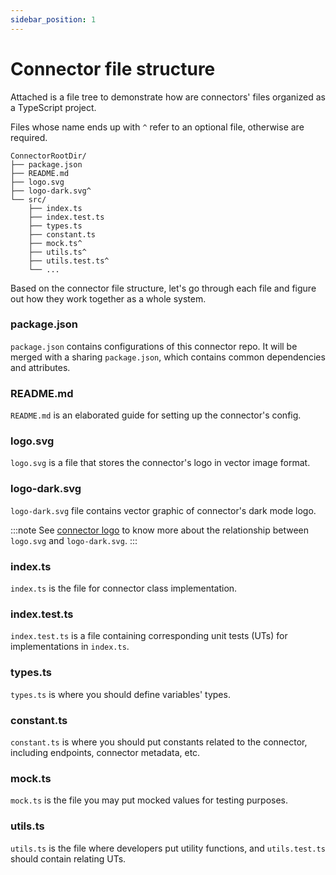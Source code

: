 ```yaml
---
sidebar_position: 1
---
```


# Connector file structure

Attached is a file tree to demonstrate how are connectors' files organized as a TypeScript project.

Files whose name ends up with `^` refer to an optional file, otherwise are required.

```
ConnectorRootDir/
├── package.json
├── README.md
├── logo.svg
├── logo-dark.svg^
└── src/
    ├── index.ts
    ├── index.test.ts
    ├── types.ts
    ├── constant.ts
    ├── mock.ts^
    ├── utils.ts^
    ├── utils.test.ts^
    └── ...
```

Based on the connector file structure, let's go through each file and figure out how they work together as a whole system.

### package.json

`package.json` contains configurations of this connector repo. It will be merged with a sharing `package.json`, which contains common dependencies and attributes.

### README.md

`README.md` is an elaborated guide for setting up the connector's config.

### logo.svg

`logo.svg` is a file that stores the connector's logo in vector image format.

### logo-dark.svg

`logo-dark.svg` file contains vector graphic of connector's dark mode logo.

:::note
See [connector logo](/connectors/connector-data-structure/#logo) to know more about the relationship between `logo.svg` and `logo-dark.svg`.
:::

### index.ts

`index.ts` is the file for connector class implementation.

### index.test.ts

`index.test.ts` is a file containing corresponding unit tests (UTs) for implementations in `index.ts`.

### types.ts

`types.ts` is where you should define variables' types.

### constant.ts

`constant.ts` is where you should put constants related to the connector, including endpoints, connector metadata, etc.

### mock.ts

`mock.ts` is the file you may put mocked values for testing purposes.

### utils.ts

`utils.ts` is the file where developers put utility functions, and `utils.test.ts` should contain relating UTs.
